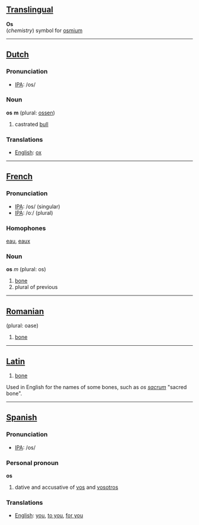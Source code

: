 ==[[Translingual]]==

'''Os'''<br>(''chemistry'') symbol for [[osmium]]

----

==[[Dutch]]==

=== Pronunciation ===
*[[w:IPA|IPA]]: /os/

=== Noun ===

'''os''' '''m''' (plural: [[ossen]])

#castrated [[bull]]

=== Translations ===
*[[English]]: [[ox]]

----

==[[French]]==

=== Pronunciation ===
*[[w:IPA|IPA]]: /os/ (singular)
*[[w:IPA|IPA]]: /oː/ (plural)

=== Homophones ===

[[eau]], [[eaux]]

=== Noun ===

'''os''' ''m'' (plural: os)

# [[bone]]
# plural of previous

----

==[[Romanian]]==

(plural: oase)

# [[bone]]

----

==[[Latin]]==

# [[bone]]

Used in English for the names of some bones, such as ''os [[sacrum]]'' "sacred bone".

----

==[[Spanish]]==

=== Pronunciation ===
*[[w:IPA|IPA]]: /os/


=== Personal pronoun ===

'''os'''

# dative and accusative of [[vos]] and [[vosotros]]

=== Translations ===

*[[English]]: [[you]], [[to you]], [[for you]]
